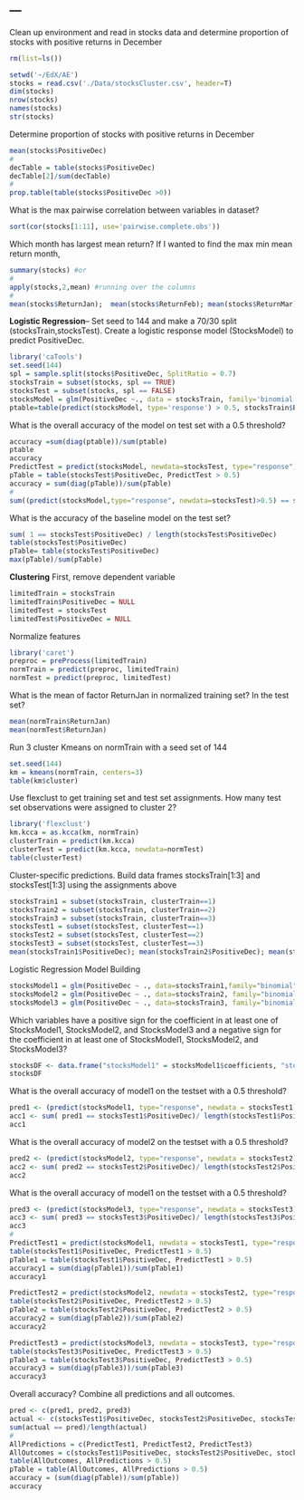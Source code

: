 ---
---
Clean up environment and read in stocks data and determine proportion of stocks with positive returns in December
```r
rm(list=ls())

setwd('~/EdX/AE')
stocks = read.csv('./Data/stocksCluster.csv', header=T)
dim(stocks)
nrow(stocks)
names(stocks)
str(stocks)
```
Determine proportion of stocks with positive returns in December
```r
mean(stocks$PositiveDec)
#
decTable = table(stocks$PositiveDec)
decTable[2]/sum(decTable)
#
prop.table(table(stocks$PositiveDec >0))
```
What is the max pairwise correlation between variables in dataset?
```r
sort(cor(stocks[1:11], use='pairwise.complete.obs'))
```
Which month has largest mean return?  If I wanted to find the max min mean return month, 
```r
summary(stocks) #or
#
apply(stocks,2,mean) #running over the columns
#
mean(stocks$ReturnJan);  mean(stocks$ReturnFeb); mean(stocks$ReturnMar); mean(stocks$ReturnApr); mean(stocks$ReturnMay); mean(stocks$ReturnJun); mean(stocks$ReturnJul); mean(stocks$ReturnAug); mean(stocks$ReturnSep); mean(stocks$ReturnOct); mean(stocks$ReturnNov)
```
__Logistic Regression__--
Set seed to 144 and make a 70/30 split (stocksTrain,stocksTest). Create a logistic response model (StocksModel) to predict PositiveDec.
```r
library('caTools')
set.seed(144)
spl = sample.split(stocks$PositiveDec, SplitRatio = 0.7)
stocksTrain = subset(stocks, spl == TRUE)
stocksTest = subset(stocks, spl == FALSE)
stocksModel = glm(PositiveDec ~., data = stocksTrain, family='binomial')
ptable=table(predict(stocksModel, type='response') > 0.5, stocksTrain$PositiveDec)
```
What is the overall accuracy of the model on test set with a 0.5 threshold?
```r
accuracy =sum(diag(ptable))/sum(ptable)
ptable
accuracy
PredictTest = predict(stocksModel, newdata=stocksTest, type="response")
pTable = table(stocksTest$PositiveDec, PredictTest > 0.5)
accuracy = sum(diag(pTable))/sum(pTable)
#
sum((predict(stocksModel,type="response", newdata=stocksTest)>0.5) == stocksTest$PositiveDec)/length(stocksTest$PositiveDec)
```
What is the accuracy of the baseline model on the test set?
```r
sum( 1 == stocksTest$PositiveDec) / length(stocksTest$PositiveDec)
table(stocksTest$PositiveDec)
pTable= table(stocksTest$PositiveDec)
max(pTable)/sum(pTable)
```
__Clustering__
First, remove dependent variable
```r
limitedTrain = stocksTrain
limitedTrain$PositiveDec = NULL
limitedTest = stocksTest
limitedTest$PositiveDec = NULL
```
Normalize features
```r
library('caret')
preproc = preProcess(limitedTrain)
normTrain = predict(preproc, limitedTrain)
normTest = predict(preproc, limitedTest)
```
What is the mean of factor ReturnJan in normalized training set? In the test set?
```r
mean(normTrain$ReturnJan)
mean(normTest$ReturnJan)
```
Run 3 cluster Kmeans on normTrain with a seed set of 144
```r
set.seed(144)
km = kmeans(normTrain, centers=3)
table(km$cluster)
```
Use flexclust to get training set and test set assignments.  How many test set observations were assigned to cluster 2?
```r
library('flexclust')
km.kcca = as.kcca(km, normTrain)
clusterTrain = predict(km.kcca)
clusterTest = predict(km.kcca, newdata=normTest)
table(clusterTest)
```
Cluster-specific predictions.  Build data frames stocksTrain[1:3] and stocksTest[1:3] using the assignments above
```r
stocksTrain1 = subset(stocksTrain, clusterTrain==1)
stocksTrain2 = subset(stocksTrain, clusterTrain==2)
stocksTrain3 = subset(stocksTrain, clusterTrain==3)
stocksTest1 = subset(stocksTest, clusterTest==1)
stocksTest2 = subset(stocksTest, clusterTest==2)
stocksTest3 = subset(stocksTest, clusterTest==3)
mean(stocksTrain1$PositiveDec); mean(stocksTrain2$PositiveDec); mean(stocksTrain3$PositiveDec)
```
Logistic Regression Model Building
```r
stocksModel1 = glm(PositiveDec ~ ., data=stocksTrain1,family="binomial")
stocksModel2 = glm(PositiveDec ~ ., data=stocksTrain2, family="binomial")
stocksModel3 = glm(PositiveDec ~ ., data=stocksTrain3, family="binomial")
```
Which variables have a positive sign for the coefficient in at least one of StocksModel1, StocksModel2, and StocksModel3 and a negative sign for the coefficient in at least one of StocksModel1, StocksModel2, and StocksModel3?
```r
stocksDF <- data.frame("stocksModel1" = stocksModel1$coefficients, "stocksModel2" = stocksModel2$coefficients, "stocksModel3" = stocksModel3$coefficients)
stocksDF
```
What is the overall accuracy of model1 on the testset with a 0.5 threshold?
```r
pred1 <- (predict(stocksModel1, type="response", newdata = stocksTest1) > 0.5)
acc1 <- sum( pred1 == stocksTest1$PositiveDec)/ length(stocksTest1$PositiveDec)
acc1
```
What is the overall accuracy of model2 on the testset with a 0.5 threshold?
```r
pred2 <- (predict(stocksModel2, type="response", newdata = stocksTest2) > 0.5)
acc2 <- sum( pred2 == stocksTest2$PositiveDec)/ length(stocksTest2$PositiveDec)
acc2
```
What is the overall accuracy of model1 on the testset with a 0.5 threshold?
```r
pred3 <- (predict(stocksModel3, type="response", newdata = stocksTest3) > 0.5)
acc3 <- sum( pred3 == stocksTest3$PositiveDec)/ length(stocksTest3$PositiveDec)
acc3
#
PredictTest1 = predict(stocksModel1, newdata = stocksTest1, type="response")
table(stocksTest1$PositiveDec, PredictTest1 > 0.5)
pTable1 = table(stocksTest1$PositiveDec, PredictTest1 > 0.5)
accuracy1 = sum(diag(pTable1))/sum(pTable1)
accuracy1

PredictTest2 = predict(stocksModel2, newdata = stocksTest2, type="response")
table(stocksTest2$PositiveDec, PredictTest2 > 0.5)
pTable2 = table(stocksTest2$PositiveDec, PredictTest2 > 0.5)
accuracy2 = sum(diag(pTable2))/sum(pTable2)
accuracy2

PredictTest3 = predict(stocksModel3, newdata = stocksTest3, type="response")
table(stocksTest3$PositiveDec, PredictTest3 > 0.5)
pTable3 = table(stocksTest3$PositiveDec, PredictTest3 > 0.5)
accuracy3 = sum(diag(pTable3))/sum(pTable3)
accuracy3
```
Overall accuracy?  Combine all predictions and all outcomes.
```r
pred <- c(pred1, pred2, pred3)
actual <- c(stocksTest1$PositiveDec, stocksTest2$PositiveDec, stocksTest3$PositiveDec)
sum(actual == pred)/length(actual)
#
AllPredictions = c(PredictTest1, PredictTest2, PredictTest3)
AllOutcomes = c(stocksTest1$PositiveDec, stocksTest2$PositiveDec, stocksTest3$PositiveDec)
table(AllOutcomes, AllPredictions > 0.5)
pTable = table(AllOutcomes, AllPredictions > 0.5)
accuracy = (sum(diag(pTable))/sum(pTable))
accuracy
```
